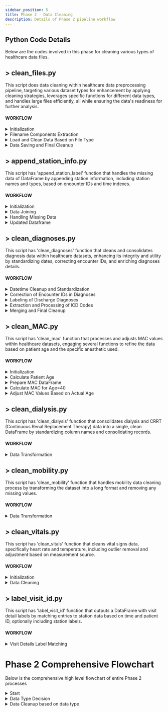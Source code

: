 ```yaml
---
sidebar_position: 5
title: Phase 2 - Data Cleaning
description: Details of Phase 2 pipeline workflow
---
```


<div style={{ textAlign: 'justify' }}>

## Python Code Details
Below are the codes involved in this phase for cleaning various types of healthcare data files.

## > clean_files.py

This script does data cleaning within healthcare data preprocessing pipeline, targeting various dataset types for enhancement by applying cleaning strategies, leverages specific functions for different data types, and handles large files efficiently, all while ensuring the data's readiness for further analysis.

#### WORKFLOW

<details>
<summary>Initialization</summary>

- Import Modules and Functions for data cleaning
- Trigger 'clean_df' Function which performs the entire cleaning process for different types of healthcare data

</details>
<details>
<summary>Filename Components Extraction </summary>

- Extract Output File Path Components like file name and batch numbers
- It then Identifies the appropriate time index for visit detail labeling based on the file name, guiding the temporal aspects of the cleaning

</details>
<details>
<summary>Load and Clean Data Based on File Type</summary>

- Executes specific cleaning logic for each data type including but not limited to Blood Pressure, Respiratory, Labs, and Medications. This step involves calling dedicated cleaning functions for each data type, such as `clean_bp`, `clean_respiratory`, `clean_labs`, and `clean_meds`.
  - If Blood Pressure Data, then it Calls `clean_bp` function to clean blood pressure data.
  - If Respiratory Data, then it Calls `clean_respiratory` function for respiratory data.
  - If Labs Data, it calls `clean_labs` for laboratory results.
  - If Medication Data, it calls `clean_meds` for medication data.
  - If other Data Types, it applies corresponding cleaning functions like `clean_mac`, `clean_vitals`, `clean_diagnoses`, `clean_dialysis`, `clean_mobility`, and others based on the file name.
- For files that require handling large datasets or have unique processing needs (e.g., medications), the script uses specific functions to manage these efficiently and avoid memory issues.

</details>
<details>
<summary>Data Saving and Final Cleanup</summary>

- The cleaned data is saved to the specified output paths, with the option to split into batches for larger datasets.
- To conserve disk space and maintain organization, intermediate files used during the cleaning process are removed after completion.

</details>


## > append_station_info.py

This script has 'append_station_label' function that handles the missing data of DataFrame by appending station information, including station names and types, based on encounter IDs and time indexes.

#### WORKFLOW

<details>
<summary>
Initialization
</summary>

- Checks if internal_stations_df and df are pandas DataFrames.
- Initializes an in-memory SQLite database and transforms internal_stations_df and df into SQL tables within the SQLite environment.

</details>

<details>
<summary>Data Joining</summary>

- Performs an SQL query to join the target DataFrame with station data based on the encounter ID and a time index within the station's entry and exit times to enrich df with station and station_type.

</details>
<details>
<summary>Handling Missing Data</summary>

- Check if there are any missing station_type values in the resulting DataFrame.
- Further checks if encounter_df is provided.
    - Utilizes encounter data to impute missing station_type values. This includes creating a temporary DataFrame for mapping missing types and merging it with the main DataFrame.
    - Uses a default location value (default_location) for any station_type values that remain missing after attempting the data-driven imputation.

</details>
<details>
<summary>Updated Dataframe</summary>

- Removes temporary columns that were used for the imputation process.
- Returns the DataFrame with appended and imputed station information.

</details>


## > clean_diagnoses.py

This script has 'clean_diagnoses' function that cleans and consolidates diagnosis data within healthcare datasets, enhancing its integrity and utility by standardizing dates, correcting encounter IDs, and enriching diagnoses details. 

#### WORKFLOW

<details>
<summary>Datetime Cleanup and Standardization</summary>

- Formats date and time columns for consistency, a crucial step for accurate data comparisons and temporal joins.
- Combines encounter IDs spread across multiple rows into single rows to address data fragmentation.

</details>
<details>
<summary>Correction of Encounter IDs in Diagnoses</summary>

- If incorrect encounter IDs are found in the diagnosis file:
    - Removes these IDs and fills in correct ones using the encounter file as a reference.

</details>
<details>
<summary>Labeling of Discharge Diagnoses</summary>

- If diagnoses are found in the encounters file for a specific encounter:
    - Labels these diagnoses as present on admission (POA), distinguishing between pre-existing conditions and those developed during hospitalization.
- Adds admit diagnoses not previously recorded in the diagnosis file to provide a fuller picture of patient admissions.

</details>
<details>
<summary>Extraction and Processing of ICD Codes</summary>

- Extracts ICD-9 and ICD-10 codes, along with free-text diagnoses, formatting them to fit the diagnosis dataset structure.
    - If diagnosis flags for POA are present:
        - Assigns POA indicators.
    - Prioritizes diagnoses based on primary or secondary status.

</details>
<details>
<summary>Merging and Final Cleanup</summary>

- Merges the processed diagnosis information back into the main dataset, correcting errors and filling in gaps.
    - If any diagnosis data rows still lack POA indicators after processing:
        - Assigns default POA status based on available data.
    - If problem list status information is missing:
        - Adds default values to ensure dataset completeness.

</details>


## > clean_MAC.py

This script has 'clean_mac' function that processes and adjusts MAC values within healthcare datasets, engaging several functions to refine the data based on patient age and the specific anesthetic used.

#### WORKFLOW

<details>
<summary>Initialization</summary>

- Imports and constants are defined for use across the script.
- Initializes the cleaning process, orchestrating the flow and invoking other functions as needed.
- Converts encounter and birth dates to datetime format for calculation purposes.

</details>
<details>
<summary>Calculate Patient Age</summary>

- Invokes 'calculate_age' function to determine the patient's age at the time of the encounter.
- Maps patient ages to their respective encounters for later reference.

</details>
<details>
<summary>Prepare MAC DataFrame</summary>

- Renames and selects relevant columns for processing.
- Formats datetime and numeric fields for consistency.

</details>
<details>
<summary>Calculate MAC for Age=40</summary>

- Filters MAC dataframe for relevant anesthetic types.
- Invokes 'calculate_mac40' function for each row to compute the MAC value at age 40 based on the type of anesthetic used.

</details>
<details>
<summary>Adjust MAC Values Based on Actual Age</summary>

- Applies 'compute_mac_val' function to adjust the MAC values based on the actual age of the patient, using the age dictionary created earlier.
- It then tailors MAC calculations to the individual patient, factoring in the physiological changes that affect anesthetic concentration requirements.
- It then calls 'remove_artifacts' function to clean up unrealistic MAC values (outside the range of 0 to 2), ensuring data integrity.
- Merges the adjusted MAC values back into the main dataframe, organizing and preparing the dataset for analysis.

</details>


## > clean_dialysis.py

This script has 'clean_dialysis' function that consolidates dialysis and CRRT (Continuous Renal Replacement Therapy) data into a single, clean DataFrame by standardizing column names and consolidating records.

#### WORKFLOW

<details>
<summary>Data Transformation</summary>

In dialysis_df,

- If the column 'measurement_name' exists:
    - Rename 'measurement_name' to 'vital_sign_measure_name' and 'measurement_value' to 'meas_value'.
- Else:
    - Identify columns common to both dataframes (ID columns and 'observation_datetime').
    - Melt 'dialysis_df' to reshape data, with ID columns and 'observation_datetime' as 'id_vars', and the rest as 'value_vars'.
    - Rename the melted variable column to 'vital_sign_measure_name' and the value column to 'meas_value'.
    - Drop rows where 'meas_value' is NaN.
- Rename columns in 'crrt_df' for consistency:
    - 'recorded_time' to 'observation_datetime'.
    - 'group_display_name' to 'vital_sign_group_name' (if exists).
    - 'group_measure_name' to 'vital_sign_measure_name' (if exists).
    - 'measure_value' to 'meas_value'.
- Concatenate 'crrt_df' and 'dialysis_df' along rows.
- Drop rows with NaN in 'meas_value'.
- Return the unified and cleaned DataFrame.

</details>


## > clean_mobility.py

This script has 'clean_mobility' function that handles mobility data cleaning process by transforming the dataset into a long format and removing any missing values.

#### WORKFLOW

<details>
<summary>Data Transformation</summary>

In mobility_df,
- Transform the mobility_df from wide to long format.
    - id_vars: Specifies columns to remain vertical (unchanged), identified by intersecting mobility_df columns with key identifiers (pid, o_eid, eid, recorded_time, and batch_visit_detail_id).
    - var_name: Sets the name of the new variable column to 'measure_name', which holds original column names.
    - value_name: Sets the name of the new value column to 'meas_value', which holds the values of the original columns.
- Removes rows where the meas_value is NaN, ensuring the cleaned DataFrame contains only valid measurements.
- Returns the cleaned mobility_df in a long format with measurements standardized under measure_name and meas_value.

</details>


## > clean_vitals.py

This script has 'clean_vitals' function that cleans vital signs data, specifically heart rate and temperature, including outlier removal and adjustment based on measurement source.

#### WORKFLOW

<details>
<summary>Initialization</summary>

- Imports necessary libraries and functions.
- Defines minimum and maximum acceptable values for heart rate and temperature.
- Checks if 'measurement_name' exists in 'vitals_df'. If so, reshapes the DataFrame using 'stack_df'.    

</details>

<details>
<summary>Data Cleaning</summary>

- Converts Fahrenheit to Celsius if 'temp_celsius' is missing but 'temp_fahrenheit' is available.
- Filters columns, drops rows missing time or measured value, sorts by 'eid' and 'time_index', performs value adjustments based on source, and removes values outside acceptable range.
- Adjusts temperature based on source (_correct_temp_type function called within 'vitals_outlier_detection' for temperature sources).
- Performs similar filteration steps for heart rate data
- Returns two cleaned DataFrames: one for temperature and one for heart rate, ready for further analysis.

</details>

## > label_visit_id.py

This script has 'label_visit_id' function that outputs a DataFrame with visit detail labels by matching entries to station data based on time and patient ID, optionally including station labels.

#### WORKFLOW

<details>
<summary>Visit Details Label Matching</summary>

- Prepares df and stations_df for SQL operations.
- Creates an in-memory SQLite database and loads both DataFrames.
- Executes an SQL query to join the DataFrames based on pid and df_time_index within the stations_df's entry and exit times.
- Optionally includes station label and type in the output based on include_station_label.
- Returns df with visit details labeled, including an intraoperative flag.

</details>

# Phase 2 Comprehensive Flowchart

Below is the comprehensive high level flowchart of entire Phase 2 processes

<Image img={phase2}/>

<details>
<summary>Start</summary>
The process begins with clean_files.py, which acts as the orchestrator for cleaning various types of healthcare data files.
</details>
<details>
<summary>Data Type Decision</summary>
Based on the type of data file (MAC, diagnoses, dialysis, mobility, vitals, etc.), clean_files.py directs the flow to the corresponding cleaning script.
</details>
<details>
<summary>Data Cleanup based on data type</summary>

- For MAC Data: Calls clean_MAC.py, which internally uses functions to calculate age-adjusted MAC values and to clean the data.
- For Diagnoses Data: Calls clean_diagnoses.py for standardizing diagnosis records. This process might involve using label_visit_id.py to label data with visit IDs based on station info.
- For Dialysis Data: Calls clean_dialysis.py to unify and clean dialysis and CRRT files.
- For Mobility Data: Directs to clean_mobility.py for melting and cleaning mobility measurements.
- For Vitals Data: Might call clean_vitals.py and label_visit_id.py for cleaning vital signs data and labeling them with visit IDs, respectively.
- Append Station Info: Utilizes append_station_info.py to enrich datasets with station-related information, possibly requiring visit IDs from label_visit_id.py.

Each script returns a cleaned or enhanced version of the dataset, ready for further analysis or integration into larger datasets.

</details>
</div>